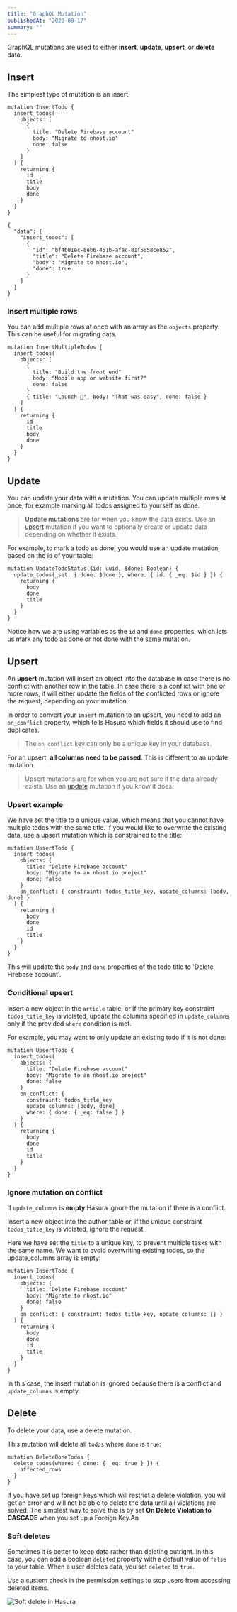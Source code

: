 ```yaml
---
title: "GraphQL Mutation"
publishedAt: "2020-08-17"
summary: ""
---
```


GraphQL mutations are used to either **insert**, **update**, **upsert**, or **delete** data.

## Insert

The simplest type of mutation is an insert.

```graphql:Mutation
mutation InsertTodo {
  insert_todos(
    objects: [
      {
        title: "Delete Firebase account"
        body: "Migrate to nhost.io"
        done: false
      }
    ]
  ) {
    returning {
      id
      title
      body
      done
    }
  }
}
```

```json:Response
{
  "data": {
    "insert_todos": [
      {
        "id": "bf4b01ec-8eb6-451b-afac-81f5058ce852",
        "title": "Delete Firebase account",
        "body": "Migrate to nhost.io",
        "done": true
      }
    ]
  }
}
```

### Insert multiple rows

You can add multiple rows at once with an array as the `objects` property. This can be useful for migrating data.

```graphql:Mutation
mutation InsertMultipleTodos {
  insert_todos(
    objects: [
      {
        title: "Build the front end"
        body: "Mobile app or website first?"
        done: false
      }
      { title: "Launch 🚀", body: "That was easy", done: false }
    ]
  ) {
    returning {
      id
      title
      body
      done
    }
  }
}
```

## Update

You can update your data with a mutation. You can update multiple rows at once, for example marking all todos assigned to yourself as done.

> **Update mutations** are for when you know the data exists. Use an [upsert](/graphql/mutation#upsert) mutation if you want to optionally create or update data depending on whether it exists.

For example, to mark a todo as done, you would use an update mutation, based on the id of your table:

```graphql:Mutation
mutation UpdateTodoStatus($id: uuid, $done: Boolean) {
  update_todos(_set: { done: $done }, where: { id: { _eq: $id } }) {
    returning {
      body
      done
      title
    }
  }
}
```

Notice how we are using variables as the `id` and `done` properties, which lets us mark any todo as done or not done with the same mutation.

## Upsert

An **upsert** mutation will insert an object into the database in case there is no conflict with another row in the table. In case there is a conflict with one or more rows, it will either update the fields of the conflicted rows or ignore the request, depending on your mutation.

In order to convert your `insert` mutation to an upsert, you need to add an `on_conflict` property, which tells Hasura which fields it should use to find duplicates.

> The `on_conflict` key can only be a unique key in your database.

For an upsert, **all columns need to be passed**. This is different to an update mutation.

> Upsert mutations are for when you are not sure if the data already exists. Use an [update](/graphql/mutation#update) mutation if you know it does.

### Upsert example

We have set the title to a unique value, which means that you cannot have multiple todos with the same title. If you would like to overwrite the existing data, use a upsert mutation which is constrained to the title:

```graphql:Mutation
mutation UpsertTodo {
  insert_todos(
    objects: {
      title: "Delete Firebase account"
      body: "Migrate to an nhost.io project"
      done: false
    }
    on_conflict: { constraint: todos_title_key, update_columns: [body, done] }
  ) {
    returning {
      body
      done
      id
      title
    }
  }
}
```

This will update the `body` and `done` properties of the todo title to 'Delete Firebase account'.

### Conditional upsert

Insert a new object in the `article` table, or if the primary key constraint `todos_title_key` is violated, update the columns specified in `update_columns` only if the provided `where` condition is met.

For example, you may want to only update an existing todo if it is not done:

```graphql:Mutation
mutation UpsertTodo {
  insert_todos(
    objects: {
      title: "Delete Firebase account"
      body: "Migrate to an nhost.io project"
      done: false
    }
    on_conflict: {
      constraint: todos_title_key
      update_columns: [body, done]
      where: { done: { _eq: false } }
    }
  ) {
    returning {
      body
      done
      id
      title
    }
  }
}
```

### Ignore mutation on conflict

If `update_columns` is **empty** Hasura ignore the mutation if there is a conflict.

Insert a new object into the author table or, if the unique constraint `todos_title_key` is violated, ignore the request.

Here we have set the `title` to a unique key, to prevent multiple tasks with the same name. We want to avoid overwriting existing todos, so the update_columns array is empty:

```graphql:Mutation
mutation InsertTodo {
  insert_todos(
    objects: {
      title: "Delete Firebase account"
      body: "Migrate to nhost.io"
      done: false
    }
    on_conflict: { constraint: todos_title_key, update_columns: [] }
  ) {
    returning {
      body
      done
      id
      title
    }
  }
}
```

In this case, the insert mutation is ignored because there is a conflict and `update_columns` is empty.

## Delete

To delete your data, use a delete mutation.

This mutation will delete all `todos` where `done` is `true`:

```graphql:Mutation
mutation DeleteDoneTodos {
  delete_todos(where: { done: { _eq: true } }) {
    affected_rows
  }
}
```

If you have set up foreign keys which will restrict a delete violation, you will get an error and will not be able to delete the data until all violations are solved. The simplest way to solve this is by set **On Delete Violation to CASCADE** when you set up a Foreign Key.An

### Soft deletes

Sometimes it is better to keep data rather than deleting outright. In this case, you can add a boolean `deleted` property with a default value of `false` to your table. When a user deletes data, you set `deleted` to `true`.

Use a custom check in the permission settings to stop users from accessing deleted items.

![Soft delete in Hasura](/images/graphql/soft-delete-permissions.png)
